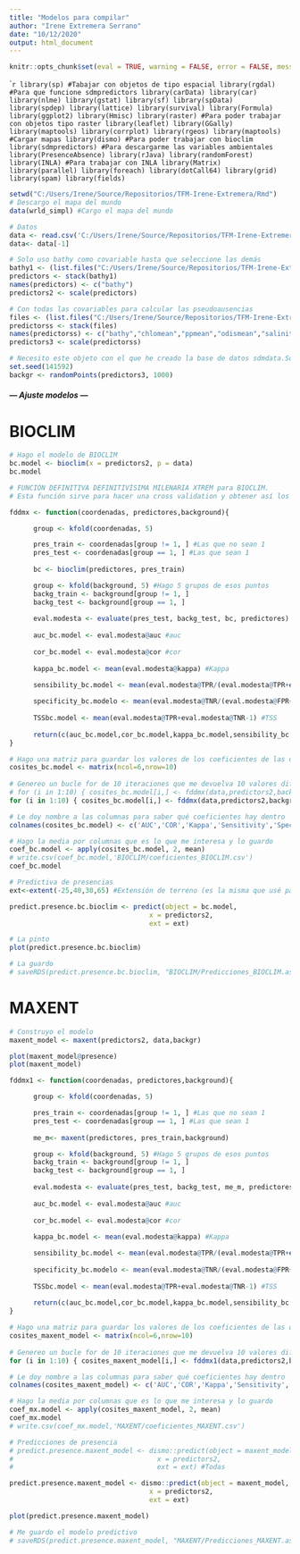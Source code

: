 ---
title: "Modelos para compilar"
author: "Irene Extremera Serrano"
date: "10/12/2020"
output: html_document
---

```{r setup, include=FALSE}
knitr::opts_chunk$set(eval = TRUE, warning = FALSE, error = FALSE, message = FALSE, comment = " ")
```

````{r, warning=FALSE, message=FALSE,include=FALSE }
library(sp) #Tabajar con objetos de tipo espacial
library(rgdal) #Para que funcione sdmpredictors
library(carData)
library(car)
library(nlme)
library(gstat)
library(sf)
library(spData)
library(spdep)
library(lattice)
library(survival)
library(Formula)
library(ggplot2)
library(Hmisc)
library(raster) #Para poder trabajar con objetos tipo raster
library(leaflet)
library(GGally)
library(maptools)
library(corrplot)
library(rgeos)
library(maptools) #Cargar mapas
library(dismo) #Para poder trabajar con bioclim
library(sdmpredictors) #Para descargarme las variables ambientales
library(PresenceAbsence)
library(rJava)
library(randomForest)
library(INLA) #Para trabajar con INLA
library(Matrix)
library(parallel)
library(foreach)
library(dotCall64)
library(grid)
library(spam)
library(fields)
```

```{r,include=FALSE}
setwd("C:/Users/Irene/Source/Repositorios/TFM-Irene-Extremera/Rmd")
# Descargo el mapa del mundo
data(wrld_simpl) #Cargo el mapa del mundo
```


```{r,include=FALSE}
# Datos
data <- read.csv('C:/Users/Irene/Source/Repositorios/TFM-Irene-Extremera/Datos/Anchoas_Aqua.csv',TRUE,",")
data<- data[-1]

# Solo uso bathy como covariable hasta que seleccione las demás
bathy1 <- (list.files("C:/Users/Irene/Source/Repositorios/TFM-Irene-Extremera/Predictores/bathy", full.names=T, pattern=".tif")) #Cargo bathy que lo he metido en una carpeta aparte
predictors <- stack(bathy1)
names(predictors) <- c("bathy")
predictors2 <- scale(predictors)

# Con todas las covariables para calcular las pseudoausencias
files <- (list.files("C:/Users/Irene/Source/Repositorios/TFM-Irene-Extremera/Predictores", full.names=T, pattern=".tif")) 
predictorss <- stack(files)
names(predictorss) <- c("bathy","chlomean","ppmean","odismean","salinity","tempmean")
predictors3 <- scale(predictorss)

# Necesito este objeto con el que he creado la base de datos sdmdata.Son coordenadas aleatorias en las cuales puede o no haber presencia de la especie. La semilla es la misma.
set.seed(141592) 
backgr <- randomPoints(predictors3, 1000) 
```


##################################
##### --- Ajuste modelos --- #####
##################################

# BIOCLIM

```{r}
# Hago el modelo de BIOCLIM
bc.model <- bioclim(x = predictors2, p = data)
bc.model
```


```{r}
# FUNCIÓN DEFINITIVA DEFINITIVÍSIMA MILENARIA XTREM para BIOCLIM.
# Esta función sirve para hacer una cross validation y obtener así los distintos índices que me interesan

fddmx <- function(coordenadas, predictores,background){

      group <- kfold(coordenadas, 5)

      pres_train <- coordenadas[group != 1, ] #Las que no sean 1
      pres_test <- coordenadas[group == 1, ] #Las que sean 1
      
      bc <- bioclim(predictores, pres_train)

      group <- kfold(background, 5) #Hago 5 grupos de esos puntos
      backg_train <- background[group != 1, ]
      backg_test <- background[group == 1, ]
      
      eval.modesta <- evaluate(pres_test, backg_test, bc, predictores)
      
      auc_bc.model <- eval.modesta@auc #auc
      
      cor_bc.model <- eval.modesta@cor #cor
      
      kappa_bc.model <- mean(eval.modesta@kappa) #Kappa

      sensibility_bc.model <- mean(eval.modesta@TPR/(eval.modesta@TPR+eval.modesta@FNR)) #Sensibilidad
      
      specificity_bc.modelo <- mean(eval.modesta@TNR/(eval.modesta@FPR+eval.modesta@TNR)) #Especificidad
      
      TSSbc.model <- mean(eval.modesta@TPR+eval.modesta@TNR-1) #TSS
      
      return(c(auc_bc.model,cor_bc.model,kappa_bc.model,sensibility_bc.model,specificity_bc.modelo,TSSbc.model))
}

```


```{r}
# Hago una matriz para guardar los valores de los coeficientes de las diez iteraciones que me devuelva la función 
cosites_bc.model <- matrix(ncol=6,nrow=10) 
      
# Genereo un bucle for de 10 iteraciones que me devuelva 10 valores diferentes de los 6 coeficientes.
# for (i in 1:10) { cosites_bc.model[i,] <- fddmx(data,predictors2,backgr)} #Todas las covariables
for (i in 1:10) { cosites_bc.model[i,] <- fddmx(data,predictors2,backgr)}

# Le doy nombre a las columnas para saber qué coeficientes hay dentro
colnames(cosites_bc.model) <- c('AUC','COR','Kappa','Sensitivity','Specificity','TSS')
```

```{r}
# Hago la media por columnas que es lo que me interesa y lo guardo
coef_bc.model <- apply(cosites_bc.model, 2, mean)
# write.csv(coef_bc.model,'BIOCLIM/coeficientes_BIOCLIM.csv')
coef_bc.model
```

```{r}
# Predictiva de presencias
ext<-extent(-25,40,30,65) #Extensión de terreno (es la misma que usé para recortar los predictores)

predict.presence.bc.bioclim <- predict(object = bc.model,
                                   x = predictors2,
                                   ext = ext)

# La pinto
plot(predict.presence.bc.bioclim)

# La guardo
# saveRDS(predict.presence.bc.bioclim, "BIOCLIM/Predicciones_BIOCLIM.ascii")
```

# MAXENT

```{r}
# Construyo el modelo
maxent_model <- maxent(predictors2, data,backgr)

plot(maxent_model@presence)
plot(maxent_model)
```


```{r}

fddmx1 <- function(coordenadas, predictores,background){

      group <- kfold(coordenadas, 5)

      pres_train <- coordenadas[group != 1, ] #Las que no sean 1
      pres_test <- coordenadas[group == 1, ] #Las que sean 1
      
      me_m<- maxent(predictores, pres_train,background)

      group <- kfold(background, 5) #Hago 5 grupos de esos puntos
      backg_train <- background[group != 1, ]
      backg_test <- background[group == 1, ]
      
      eval.modesta <- evaluate(pres_test, backg_test, me_m, predictores)
      
      auc_bc.model <- eval.modesta@auc #auc
      
      cor_bc.model <- eval.modesta@cor #cor
      
      kappa_bc.model <- mean(eval.modesta@kappa) #Kappa

      sensibility_bc.model <- mean(eval.modesta@TPR/(eval.modesta@TPR+eval.modesta@FNR)) #Sensibilidad
      
      specificity_bc.modelo <- mean(eval.modesta@TNR/(eval.modesta@FPR+eval.modesta@TNR)) #Especificidad
      
      TSSbc.model <- mean(eval.modesta@TPR+eval.modesta@TNR-1) #TSS
      
      return(c(auc_bc.model,cor_bc.model,kappa_bc.model,sensibility_bc.model,specificity_bc.modelo,TSSbc.model))
}

# Hago una matriz para guardar los valores de los coeficientes de las diez iteraciones que me devuelva la función 
cosites_maxent_model <- matrix(ncol=6,nrow=10) 
      
# Genereo un bucle for de 10 iteraciones que me devuelva 10 valores diferentes de los 6 coeficientes.
for (i in 1:10) { cosites_maxent_model[i,] <- fddmx1(data,predictors2,backgr)}

# Le doy nombre a las columnas para saber qué coeficientes hay dentro
colnames(cosites_maxent_model) <- c('AUC','COR','Kappa','Sensitivity','Specificity','TSS')

# Hago la media por columnas que es lo que me interesa y lo guardo
coef_mx.model <- apply(cosites_maxent_model, 2, mean)
coef_mx.model 
# write.csv(coef_mx.model,'MAXENT/coeficientes_MAXENT.csv')
```

```{r}
# Predicciones de presencia
# predict.presence.maxent_model <- dismo::predict(object = maxent_model, 
#                                    x = predictors2, 
#                                    ext = ext) #Todas

predict.presence.maxent_model <- dismo::predict(object = maxent_model, 
                                   x = predictors2, 
                                   ext = ext)

plot(predict.presence.maxent_model)

# Me guardo el modelo predictivo
# saveRDS(predict.presence.maxent_model, "MAXENT/Predicciones_MAXENT.ascii")
```
